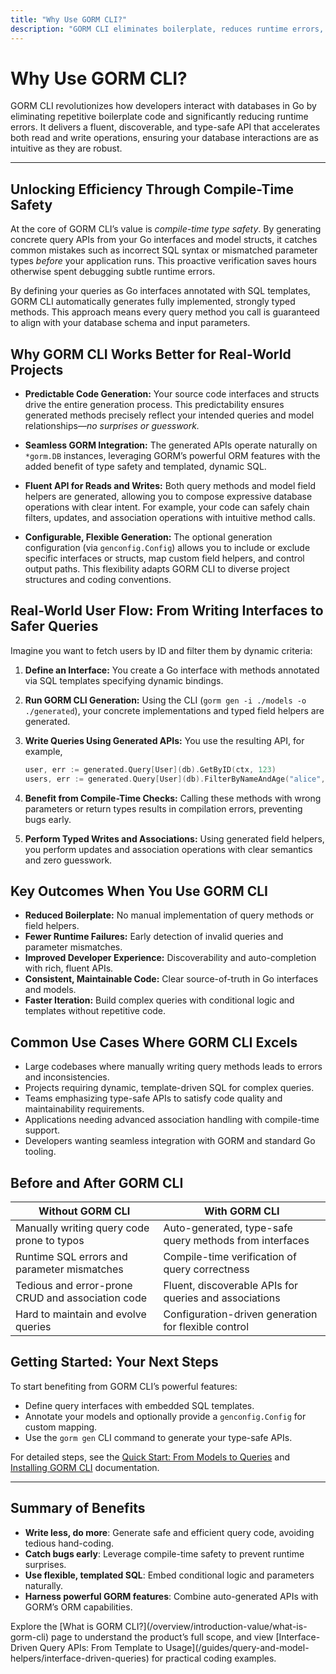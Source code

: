 ```yaml
---
title: "Why Use GORM CLI?"
description: "GORM CLI eliminates boilerplate, reduces runtime errors, and enables a fluent, discoverable, and type-safe API for both reads and writes. It streamlines development by offering compile-time checking, predictable code generation, and seamless GORM integration for real-world database work."
---
```


# Why Use GORM CLI?

GORM CLI revolutionizes how developers interact with databases in Go by eliminating repetitive boilerplate code and significantly reducing runtime errors. It delivers a fluent, discoverable, and type-safe API that accelerates both read and write operations, ensuring your database interactions are as intuitive as they are robust.

---

## Unlocking Efficiency Through Compile-Time Safety

At the core of GORM CLI’s value is *compile-time type safety*. By generating concrete query APIs from your Go interfaces and model structs, it catches common mistakes such as incorrect SQL syntax or mismatched parameter types *before* your application runs. This proactive verification saves hours otherwise spent debugging subtle runtime errors.

By defining your queries as Go interfaces annotated with SQL templates, GORM CLI automatically generates fully implemented, strongly typed methods. This approach means every query method you call is guaranteed to align with your database schema and input parameters.


## Why GORM CLI Works Better for Real-World Projects

- **Predictable Code Generation:** Your source code interfaces and structs drive the entire generation process. This predictability ensures generated methods precisely reflect your intended queries and model relationships—*no surprises or guesswork.*

- **Seamless GORM Integration:** The generated APIs operate naturally on `*gorm.DB` instances, leveraging GORM’s powerful ORM features with the added benefit of type safety and templated, dynamic SQL.

- **Fluent API for Reads and Writes:** Both query methods and model field helpers are generated, allowing you to compose expressive database operations with clear intent. For example, your code can safely chain filters, updates, and association operations with intuitive method calls.

- **Configurable, Flexible Generation:** The optional generation configuration (via `genconfig.Config`) allows you to include or exclude specific interfaces or structs, map custom field helpers, and control output paths. This flexibility adapts GORM CLI to diverse project structures and coding conventions.


## Real-World User Flow: From Writing Interfaces to Safer Queries

Imagine you want to fetch users by ID and filter them by dynamic criteria:

1. **Define an Interface:** You create a Go interface with methods annotated via SQL templates specifying dynamic bindings.

2. **Run GORM CLI Generation:** Using the CLI (`gorm gen -i ./models -o ./generated`), your concrete implementations and typed field helpers are generated.

3. **Write Queries Using Generated APIs:** You use the resulting API, for example,

   ```go
   user, err := generated.Query[User](db).GetByID(ctx, 123)
   users, err := generated.Query[User](db).FilterByNameAndAge("alice", 30).Find(ctx)
   ```

4. **Benefit from Compile-Time Checks:** Calling these methods with wrong parameters or return types results in compilation errors, preventing bugs early.

5. **Perform Typed Writes and Associations:** Using generated field helpers, you perform updates and association operations with clear semantics and zero guesswork.


## Key Outcomes When You Use GORM CLI

- **Reduced Boilerplate:** No manual implementation of query methods or field helpers.
- **Fewer Runtime Failures:** Early detection of invalid queries and parameter mismatches.
- **Improved Developer Experience:** Discoverability and auto-completion with rich, fluent APIs.
- **Consistent, Maintainable Code:** Clear source-of-truth in Go interfaces and models.
- **Faster Iteration:** Build complex queries with conditional logic and templates without repetitive code.


## Common Use Cases Where GORM CLI Excels

- Large codebases where manually writing query methods leads to errors and inconsistencies.
- Projects requiring dynamic, template-driven SQL for complex queries.
- Teams emphasizing type-safe APIs to satisfy code quality and maintainability requirements.
- Applications needing advanced association handling with compile-time support.
- Developers wanting seamless integration with GORM and standard Go tooling.


## Before and After GORM CLI

| Without GORM CLI                                     | With GORM CLI                                           |
|----------------------------------------------------|--------------------------------------------------------|
| Manually writing query code prone to typos         | Auto-generated, type-safe query methods from interfaces|
| Runtime SQL errors and parameter mismatches         | Compile-time verification of query correctness          |
| Tedious and error-prone CRUD and association code  | Fluent, discoverable APIs for queries and associations  |
| Hard to maintain and evolve queries                  | Configuration-driven generation for flexible control    |


## Getting Started: Your Next Steps

To start benefiting from GORM CLI’s powerful features:

- Define query interfaces with embedded SQL templates.
- Annotate your models and optionally provide a `genconfig.Config` for custom mapping.
- Use the `gorm gen` CLI command to generate your type-safe APIs.

For detailed steps, see the [Quick Start: From Models to Queries](/overview/quickstart-features/quickstart-workflow) and [Installing GORM CLI](/getting-started/setup-requirements-installation/installing-gorm-cli) documentation.


---

## Summary of Benefits

- **Write less, do more**: Generate safe and efficient query code, avoiding tedious hand-coding.
- **Catch bugs early**: Leverage compile-time safety to prevent runtime surprises.
- **Use flexible, templated SQL**: Embed conditional logic and parameters naturally.
- **Harness powerful GORM features**: Combine auto-generated APIs with GORM’s ORM capabilities.


<Info>
Explore the [What is GORM CLI?](/overview/introduction-value/what-is-gorm-cli) page to understand the product’s full scope, and view [Interface-Driven Query APIs: From Template to Usage](/guides/query-and-model-helpers/interface-driven-queries) for practical coding examples.
</Info>